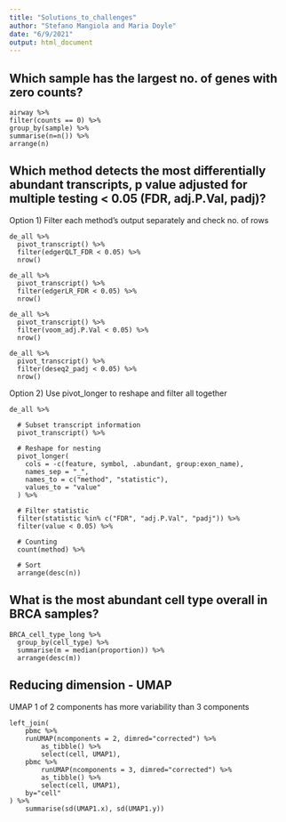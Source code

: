 ```yaml
---
title: "Solutions_to_challenges"
author: "Stefano Mangiola and Maria Doyle"
date: "6/9/2021"
output: html_document
---
```


## Which sample has the largest no. of genes with zero counts?

```
airway %>% 
filter(counts == 0) %>% 
group_by(sample) %>% 
summarise(n=n()) %>% 
arrange(n) 
```

## Which method detects the most differentially abundant transcripts, p value adjusted for multiple testing <  0.05 (FDR, adj.P.Val, padj)?

Option 1) Filter each method's output separately and check no. of rows
```
de_all %>%
  pivot_transcript() %>%
  filter(edgerQLT_FDR < 0.05) %>%
  nrow()

de_all %>%
  pivot_transcript() %>%
  filter(edgerLR_FDR < 0.05) %>%
  nrow()
  
de_all %>%
  pivot_transcript() %>%
  filter(voom_adj.P.Val < 0.05) %>%
  nrow()

de_all %>%
  pivot_transcript() %>%
  filter(deseq2_padj < 0.05) %>%
  nrow()  
```


Option 2) Use pivot_longer to reshape and filter all together 
```
de_all %>%
  
  # Subset transcript information
  pivot_transcript() %>%
  
  # Reshape for nesting
  pivot_longer(
    cols = -c(feature, symbol, .abundant, group:exon_name),
    names_sep = "_",
    names_to = c("method", "statistic"),
    values_to = "value"
  ) %>%
  
  # Filter statistic
  filter(statistic %in% c("FDR", "adj.P.Val", "padj")) %>%  
  filter(value < 0.05) %>%
  
  # Counting
  count(method) %>%
  
  # Sort
  arrange(desc(n))
```

## What is the most abundant cell type overall in BRCA samples?

```
BRCA_cell_type_long %>%
  group_by(cell_type) %>%
  summarise(m = median(proportion)) %>%
  arrange(desc(m))
```



## Reducing dimension - UMAP

UMAP 1 of 2 components has more variability than 3 components

```
left_join(
    pbmc %>%
    runUMAP(ncomponents = 2, dimred="corrected") %>% 
        as_tibble() %>% 
        select(cell, UMAP1),
    pbmc %>%
        runUMAP(ncomponents = 3, dimred="corrected") %>% 
        as_tibble() %>% 
        select(cell, UMAP1),
    by="cell"
) %>%
    summarise(sd(UMAP1.x), sd(UMAP1.y))
```

